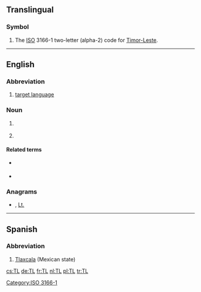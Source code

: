 {{also|Tl|.tl}}
==Translingual==

===Symbol===
{{head|mul|symbol}}

# The [[ISO]] 3166-1 two-letter (alpha-2) code for [[Timor-Leste]].

[[Category:ISO 3166-1]]

----

==English==

===Abbreviation===
{{rfc-header|Abbreviation}}
{{en-abbr}}

# {{label|en|linguistics}} [[target language]]

===Noun===
{{en-noun}}
# {{label|en|informal}} {{abbreviation of|lang=en|translator}}
# {{label|en|informal}} {{abbreviation of|lang=en|translation}}

====Related terms====
* {{sense|translation}} {{l|en|MTL}} {{qualifier|machine translation}}
* {{sense|translation}} {{l|en|TLN}} {{qualifier|translation note / translator's note}}

===Anagrams===
* {{l|en|LT}} , [[Lt.#English|Lt.]]

----

==Spanish==

===Abbreviation===
{{rfc-header|Abbreviation}}
{{head|es|abbreviation}}

# [[Tlaxcala]] (Mexican state)

[[cs:TL]]
[[de:TL]]
[[fr:TL]]
[[nl:TL]]
[[pl:TL]]
[[tr:TL]]